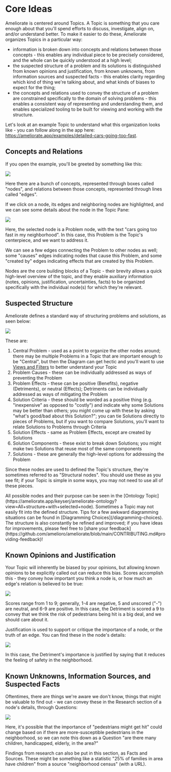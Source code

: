 
# Core Ideas

Ameliorate is centered around Topics. A Topic is something that you care enough about that you'll spend efforts to discuss, investigate, align on, and/or understand better. To make it easier to do these, Ameliorate organizes Topics in a particular way:

- information is broken down into concepts and relations between those concepts - this enables any individual piece to be precisely considered, and the whole can be quickly understood at a high level;
- the suspected structure of a problem and its solutions is distinguished from known opinions and justification, from known unknowns, from information sources and suspected facts - this enables clarity regarding which kind of thing we're talking about, and what kinds of biases to expect for the thing;
- the concepts and relations used to convey the structure of a problem are constrained specifically to the domain of solving problems - this enables a consistent way of representing and understanding them, and enables specialized tooling to be built for viewing and working with the structure.

Let's look at an example Topic to understand what this organization looks like - you can follow along in the app here: https://ameliorate.app/examples/detailed-cars-going-too-fast.

## Concepts and Relations

If you open the example, you'll be greeted by something like this:

<Image
  src="https://github.com/amelioro/ameliorate/assets/13872370/447156bb-b9bb-4f54-8526-ec1fece1f582"
  width={995}
  height={695}
/>

Here there are a bunch of concepts, represented through boxes called "nodes", and relations between those concepts, represented through lines called "edges".

If we click on a node, its edges and neighboring nodes are highlighted, and we can see some details about the node in the Topic Pane:

<Image
  src="https://github.com/amelioro/ameliorate/assets/13872370/eb4c4001-bf0e-44b5-91bd-0a1d1e6ba989"
  width={1187}
  height={539}
/>

Here, the selected node is a Problem node, with the text "cars going too fast in my neighborhood". In this case, this Problem is the Topic's centerpiece, and we want to address it.

We can see a few edges connecting the Problem to other nodes as well; some "causes" edges indicating nodes that cause this Problem, and some "created by" edges indicating effects that are created by this Problem.

Nodes are the core building blocks of a Topic - their brevity allows a quick high-level overview of the topic, and they enable auxiliary information (notes, opinions, justification, uncertainties, facts) to be organized specifically with the individual node(s) for which they're relevant.

## Suspected Structure

Ameliorate defines a standard way of structuring problems and solutions, as seen below:

<Image
  src="https://github.com/amelioro/ameliorate/assets/13872370/7fed8ba6-75d4-40fe-8e3a-6dccc57ac7ca"
  width={1180}
  height={695}
/>

These are:

1. Central Problem - used as a point to organize the other nodes around; there may be multiple Problems in a Topic that are important enough to be "Central", but then the Diagram can get hectic and you'll want to use [Views and Filters](/features/views-and-filters) to better understand your Topic
2. Problem Causes - these can be individually addressed as ways of preventing the Problem
3. Problem Effects - these can be positive (Benefits), negative (Detriments), or neutral (Effects); Detriments can be individually addressed as ways of mitigating the Problem
4. Solution Criteria - these should be worded as a positive thing (e.g. "inexpensive" as opposed to "costly") and indicate why some Solutions may be better than others; you might come up with these by asking "what's good/bad about this Solution?"; you can tie Solutions directly to pieces of Problems, but if you want to compare Solutions, you'll want to relate Solutions to Problems through Criteria
5. Solution Effects - same as Problem Effects, except are created by Solutions
6. Solution Components - these exist to break down Solutions; you might make two Solutions that reuse most of the same components
7. Solutions - these are generally the high-level options for addressing the Problem

Since these nodes are used to defined the Topic's structure, they're sometimes referred to as "Structural nodes". You should use these as you see fit; if your Topic is simple in some ways, you may not need to use all of these pieces.

<Callout type="info">
  All possible nodes and their purpose can be seen in the [Ontology
  Topic](https://ameliorate.app/keyserj/ameliorate-ontology?view=All+structure+with+selected+node).
</Callout>

<Callout type="warning">
  Sometimes a Topic may not easily fit into the defined structure. Tips for a few awkward
  diagramming situations can be found in [Diagramming Choices](/diagramming-choices). The structure
  is also constantly be refined and improved; if you have ideas for improvements, please feel free
  to [share your
  feedback](https://github.com/amelioro/ameliorate/blob/main/CONTRIBUTING.md#providing-feedback)!
</Callout>

## Known Opinions and Justification

Your Topic will inherently be biased by your opinions, but allowing known opinions to be explicitly called out can reduce this bias. Scores accomplish this - they convey how important you think a node is, or how much an edge's relation is believed to be true:

<Image
  src="https://github.com/amelioro/ameliorate/assets/13872370/ee1dca28-9b65-451e-bedb-48fc17fe8b19"
  width={496}
  height={332}
/>

Scores range from 1 to 9; generally, 1-4 are negative, 5 and unscored ("-") are neutral, and 6-9 are positive. In this case, the Detriment is scored a 9 to convey that we think the risk of pedestrians being hit is a big deal, and we should care about it.

Justification is used to support or critique the importance of a node, or the truth of an edge. You can find these in the node's details:

<Image
  src="https://github.com/amelioro/ameliorate/assets/13872370/403c9a67-f19f-4163-a174-83693dba5e0b"
  width={732}
  height={615}
/>

In this case, the Detriment's importance is justified by saying that it reduces the feeling of safety in the neighborhood.

## Known Unknowns, Information Sources, and Suspected Facts

Oftentimes, there are things we're aware we don't know, things that might be valuable to find out - we can convey these in the Research section of a node's details, through Questions:

<Image
  src="https://github.com/amelioro/ameliorate/assets/13872370/94c0e6c1-b108-40b7-8961-7549e4ac95f3"
  width={434}
  height={695}
/>

Here, it's possible that the importance of "pedestrians might get hit" could change based on if there are more-susceptible pedestrians in the neighborhood, so we can note this down as a Question "are there many children, handicapped, elderly, in the area?"

Findings from research can also be put in this section, as Facts and Sources. These might be something like a statistic "25% of families in area have children" from a source "neighborhood census" (with a URL).

